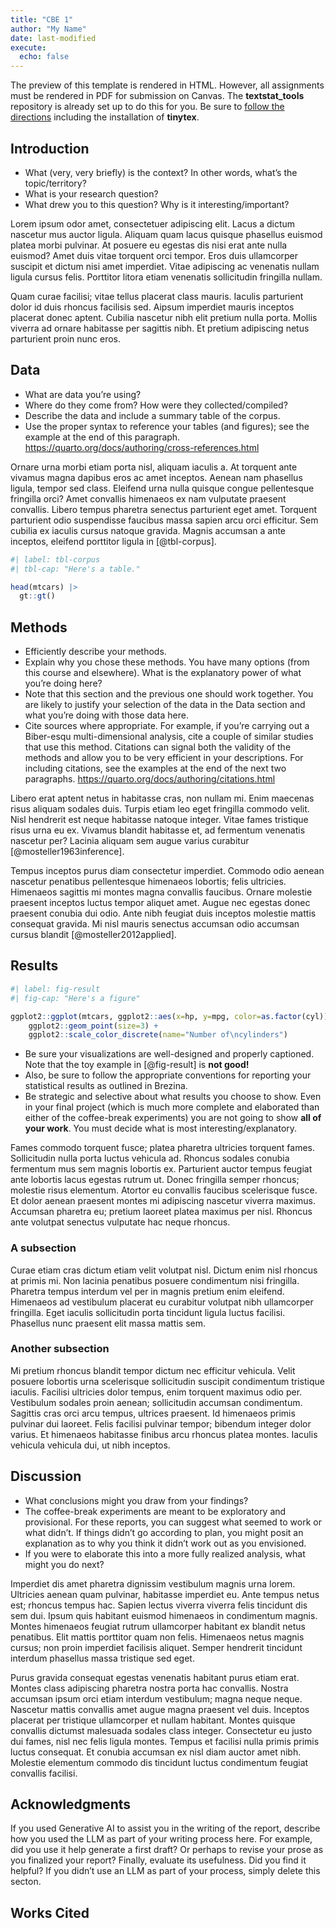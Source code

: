 ```yaml
---
title: "CBE 1"
author: "My Name"
date: last-modified
execute:
  echo: false
---
```


::: callout-note
The preview of this template is rendered in HTML. However, all assignments must be rendered in PDF for submission on Canvas. The **textstat_tools** repository is already set up to do this for you. Be sure to [follow the directions](https://quarto.org/docs/output-formats/pdf-basics.html) including the installation of **tinytex**.
:::

## Introduction

* What (very, very briefly) is the context? In other words, what's the topic/territory?
* What is your research question?
* What drew you to this question? Why is it interesting/important?

Lorem ipsum odor amet, consectetuer adipiscing elit. Lacus a dictum nascetur mus auctor ligula. Aliquam quam lacus quisque phasellus euismod platea morbi pulvinar. At posuere eu egestas dis nisi erat ante nulla euismod? Amet duis vitae torquent orci tempor. Eros duis ullamcorper suscipit et dictum nisi amet imperdiet. Vitae adipiscing ac venenatis nullam ligula cursus felis. Porttitor litora etiam venenatis sollicitudin fringilla nullam.

Quam curae facilisi; vitae tellus placerat class mauris. Iaculis parturient dolor id duis rhoncus facilisis sed. Aipsum imperdiet mauris inceptos placerat donec aptent. Cubilia nascetur nibh elit pretium nulla porta. Mollis viverra ad ornare habitasse per sagittis nibh. Et pretium adipiscing netus parturient proin nunc eros.

## Data

* What are data you're using?
* Where do they come from? How were they collected/compiled?
* Describe the data and include a summary table of the corpus.
* Use the proper syntax to reference your tables (and figures); see the example at the end of this paragraph. <https://quarto.org/docs/authoring/cross-references.html>

Ornare urna morbi etiam porta nisl, aliquam iaculis a. At torquent ante vivamus magna dapibus eros ac amet inceptos. Aenean nam phasellus ligula, tempor sed class. Eleifend urna nulla quisque congue pellentesque fringilla orci? Amet convallis himenaeos ex nam vulputate praesent convallis. Libero tempus pharetra senectus parturient eget amet. Torquent parturient odio suspendisse faucibus massa sapien arcu orci efficitur. Sem cubilia ex iaculis cursus natoque gravida. Magnis accumsan a ante inceptos, eleifend porttitor ligula in [@tbl-corpus].

```r
#| label: tbl-corpus
#| tbl-cap: "Here's a table."

head(mtcars) |>
  gt::gt()

```


## Methods

* Efficiently describe your methods.
* Explain why you chose these methods. You have many options (from this course and elsewhere). What is the explanatory power of what you're doing here?
* Note that this section and the previous one should work together. You are likely to justify your selection of the data in the Data section and what you're doing with those data here.
* Cite sources where appropriate. For example, if you're carrying out a Biber-esqu multi-dimensional analysis, cite a couple of similar studies that use this method. Citations can signal both the validity of the methods and allow you to be very efficient in your descriptions. For including citations, see the examples at the end of the next two paragraphs. <https://quarto.org/docs/authoring/citations.html>

Libero erat aptent netus in habitasse cras, non nullam mi. Enim maecenas risus aliquam sodales duis. Turpis etiam leo eget fringilla commodo velit. Nisl hendrerit est neque habitasse natoque integer. Vitae fames tristique risus urna eu ex. Vivamus blandit habitasse et, ad fermentum venenatis nascetur per? Lacinia aliquam sem augue varius curabitur [@mosteller1963inference].

Tempus inceptos purus diam consectetur imperdiet. Commodo odio aenean nascetur penatibus pellentesque himenaeos lobortis; felis ultricies. Himenaeos sagittis mi montes magna convallis faucibus. Ornare molestie praesent inceptos luctus tempor aliquet amet. Augue nec egestas donec praesent conubia dui odio. Ante nibh feugiat duis inceptos molestie mattis consequat gravida. Mi nisl mauris senectus accumsan odio accumsan cursus blandit [@mosteller2012applied].

## Results

```r
#| label: fig-result
#| fig-cap: "Here's a figure"

ggplot2::ggplot(mtcars, ggplot2::aes(x=hp, y=mpg, color=as.factor(cyl))) +
    ggplot2::geom_point(size=3) +
    ggplot2::scale_color_discrete(name="Number of\ncylinders")

```


* Be sure your visualizations are well-designed and properly captioned. Note that the toy example in [@fig-result] is **not good!**
* Also, be sure to follow the appropriate conventions for reporting your statistical results as outlined in Brezina.
* Be strategic and selective about what results you choose to show. Even in your final project (which is much more complete and elaborated than either of the coffee-break experiments) you are not going to show **all of your work**. You must decide what is most interesting/explanatory.


Fames commodo torquent fusce; platea pharetra ultricies torquent fames. Sollicitudin nulla porta luctus vehicula ad. Rhoncus sodales conubia fermentum mus sem magnis lobortis ex. Parturient auctor tempus feugiat ante lobortis lacus egestas rutrum ut. Donec fringilla semper rhoncus; molestie risus elementum. Atortor eu convallis faucibus scelerisque fusce. Et dolor aenean praesent montes mi adipiscing nascetur viverra maximus. Accumsan pharetra eu; pretium laoreet platea maximus per nisl. Rhoncus ante volutpat senectus vulputate hac neque rhoncus.

### A subsection

Curae etiam cras dictum etiam velit volutpat nisl. Dictum enim nisl rhoncus at primis mi. Non lacinia penatibus posuere condimentum nisi fringilla. Pharetra tempus interdum vel per in magnis pretium enim eleifend. Himenaeos ad vestibulum placerat eu curabitur volutpat nibh ullamcorper fringilla. Eget iaculis sollicitudin porta tincidunt ligula luctus facilisi. Phasellus nunc praesent elit massa mattis sem.

### Another subsection

Mi pretium rhoncus blandit tempor dictum nec efficitur vehicula. Velit posuere lobortis urna scelerisque sollicitudin suscipit condimentum tristique iaculis. Facilisi ultricies dolor tempus, enim torquent maximus odio per. Vestibulum sodales proin aenean; sollicitudin accumsan condimentum. Sagittis cras orci arcu tempus, ultrices praesent. Id himenaeos primis pulvinar dui laoreet. Felis facilisi pulvinar tempor; bibendum integer dolor varius. Et himenaeos habitasse finibus arcu rhoncus platea montes. Iaculis vehicula vehicula dui, ut nibh inceptos.


## Discussion

* What conclusions might you draw from your findings?
* The coffee-break experiments are meant to be exploratory and provisional. For these reports, you can suggest what seemed to work or what didn't. If things didn't go according to plan, you might posit an explanation as to why you think it didn't work out as you envisioned.
* If you were to elaborate this into a more fully realized analysis, what might you do next?

Imperdiet dis amet pharetra dignissim vestibulum magnis urna lorem. Ultricies aenean quam pulvinar, habitasse imperdiet eu. Ante tempus netus est; rhoncus tempus hac. Sapien lectus viverra viverra felis tincidunt dis sem dui. Ipsum quis habitant euismod himenaeos in condimentum magnis. Montes himenaeos feugiat rutrum ullamcorper habitant ex blandit netus penatibus. Elit mattis porttitor quam non felis. Himenaeos netus magnis cursus; non proin imperdiet facilisis aliquet. Semper hendrerit tincidunt interdum phasellus massa tristique sed eget.

Purus gravida consequat egestas venenatis habitant purus etiam erat. Montes class adipiscing pharetra nostra porta hac convallis. Nostra accumsan ipsum orci etiam interdum vestibulum; magna neque neque. Nascetur mattis convallis amet augue magna praesent vel duis. Inceptos placerat per tristique ullamcorper et nullam habitant. Montes quisque convallis dictumst malesuada sodales class integer. Consectetur eu justo dui fames, nisl nec felis ligula montes. Tempus et facilisi nulla primis primis luctus consequat. Et conubia accumsan ex nisl diam auctor amet nibh. Molestie elementum commodo dis tincidunt luctus condimentum feugiat convallis facilisi.

## Acknowledgments {.appendix}

If you used Generative AI to assist you in the writing of the report, describe how you used the LLM as part of your writing process here. For example, did you use it help generate a first draft? Or perhaps to revise your prose as you finalized your report? Finally, evaluate its usefulness. Did you find it helpful? If you didn't use an LLM as part of your process, simply delete this secton.

## Works Cited


